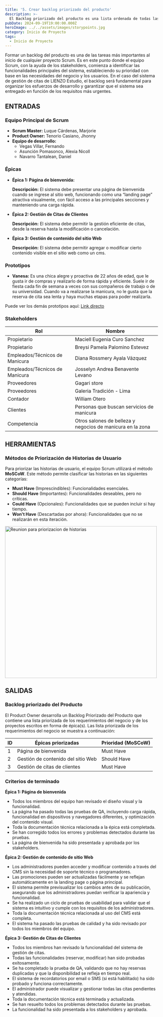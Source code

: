```yaml
---
title: '5. Crear backlog priorizado del producto'
description: >-
  El Backlog priorizado del producto es una lista ordenada de todas las características, funciones, mejoras y correcciones que constituyen los cambios a realizarse en el producto en futuras versiones.
pubDate: 2024-09-19T19:00:00.000Z
heroImage: ../../assets/images/storypoints.jpg
category: Inicio de Proyecto
tags:
  - Inicio de Proyecto
---
```


Formar un backlog del producto es una de las tareas más importantes al inicio de
cualquier proyecto Scrum. Es en este punto donde el equipo Scrum, con la ayuda de
los stakeholders, comienza a identificar las funcionalidades principales del sistema,
estableciendo su prioridad con base en las necesidades del negocio y los usuarios.
En el caso del sistema de gestión de citas de LIENZO Estudio, el
backlog será fundamental para organizar los esfuerzos de desarrollo y garantizar que
el sistema sea entregado en función de los requisitos más urgentes.

## ENTRADAS

### Equipo Principal de Scrum

- **Scrum Master:** Luque Cárdenas, Marjorie
- **Product Owner:** Tenorio Casiano, Jhonny
- **Equipo de desarrollo:**
  <ul style={{ listStyleType: 'circle', paddingLeft: '20px' }}>
  	<li>Vegas Villar, Fernando</li>
  	<li>Asunción Pomasonco, Alexia Nicoll</li>
  	<li>Navarro Tantalean, Daniel</li>
  </ul>

### Épicas

- **Épica 1: Página de bienvenida:**

  **Descripción:** El sistema debe presentar una página de bienvenida cuando se ingrese al sitio web, funcionando como una
  “landing page” atractiva visualmente, con fácil acceso a las principales secciones y manteniendo una carga rápida.

- **Épica 2: Gestión de Citas de Clientes**

  **Descripción:** El sistema debe permitir la gestión eficiente de citas, desde la reserva hasta la modificación o cancelación.

- **Épica 3: Gestión de contenido del sitio Web**

  **Descripción:** El sistema debe permitir agregar o modificar cierto contenido visible en el sitio web como un cms.

### Prototipos

- **Vanesa:** Es una chica alegre y proactiva de 22 años de edad, que le gusta ir de compras y realizarlo de forma rápida
  y eficiente. Suele ir de fiesta cada fin de semana a veces con sus compañeros de trabajo o de su universidad. Cuando va a
  realizarse la manicura, no le gusta que la reserva de cita sea lenta y haya muchas etapas para poder realizarla.

Puede ver los demás prototipos aquí: [Link directo](/post/post3/#prototipos)

### Stakeholders

| **Rol**                        | **Nombre**                                                 |
| ------------------------------ | ---------------------------------------------------------- |
| Propietario                    | Maciell Eugenia Curo Sanchez                               |
| Propietario                    | Breysi Pamela Palomino Estevez                             |
| Empleados/Técnicos de Manicura | Diana Rossmery Ayala Vázquez                               |
| Empleados/Técnicos de Manicura | Josselyn Andrea Benavente Levano                           |
| Proveedores                    | Gagari store                                               |
| Proveedores                    | Galeria Tradición - Lima                                   |
| Contador                       | William Otero                                              |
| Clientes                       | Personas que buscan servicios de manicura                  |
| Competencia                    | Otros salones de belleza y negocios de manicura en la zona |

## HERRAMIENTAS

### Métodos de Priorización de Historias de Usuario

Para priorizar las historias de usuario, el equipo Scrum utilizará el método **MoSCoW**.
Este método permite clasificar las historias en las siguientes categorías:

- **Must Have** (Imprescindibles): Funcionalidades esenciales.
- **Should Have** (Importantes): Funcionalidades deseables, pero no críticas.
- **Could Have** (Opcionales): Funcionalidades que se pueden incluir si hay tiempo.
- **Won't Have** (Descartadas por ahora): Funcionalidades que no se realizarán en esta iteración.

<div style={{ display: 'flex', justifyContent: 'center' }}>
	<img
		src='/images/reunion_historias.jpeg'
		alt='Reunion para priorizacion de historias'
		width='500'
	/>
</div>

## SALIDAS

### Backlog priorizado del Producto

El Product Owner desarrolla un Backlog Priorizado del Producto que contiene una lista priorizada de los requerimientos
del negocio y de los proyectos escritos en forma de épica(s). Las lista priorizada de los requerimientos del negocio
se muestra a continuación:

| ID  | Épicas priorizadas                 | Prioridad (MoSCoW) |
| --- | ---------------------------------- | ------------------ |
| 1   | Página de bienvenida               | Must Have          |
| 2   | Gestión de contenido del sitio Web | Should Have        |
| 3   | Gestión de citas de clientes       | Must Have          |

### Criterios de terminado

**Épica 1: Página de bienvenida**

- Todos los miembros del equipo han revisado el diseño visual y la funcionalidad.
- La página ha pasado todas las pruebas de QA, incluyendo carga rápida, funcionalidad en dispositivos y navegadores diferentes, y optimización del contenido visual.
- Toda la documentación técnica relacionada a la épica está completada.
- Se han corregido todos los errores y problemas detectados durante las pruebas.
- La página de bienvenida ha sido presentada y aprobada por los stakeholders​​.

**Épica 2: Gestión de contenido de sitio Web**

- Los administradores pueden acceder y modificar contenido a través del CMS sin la necesidad de soporte técnico o programadores.
- Las promociones pueden ser actualizadas fácilmente y se reflejan automáticamente en la landing page o página principal.
- El sistema permite previsualizar los cambios antes de su publicación, asegurando que los administradores puedan verificar la apariencia y funcionalidad.
- Se ha realizado un ciclo de pruebas de usabilidad para validar que el sistema es intuitivo y cumple con los requisitos de los administradores.
- Toda la documentación técnica relacionada al uso del CMS está completa.
- El sistema ha pasado las pruebas de calidad y ha sido revisado por todos los miembros del equipo.

**Épica 3: Gestión de Citas de Clientes**

- Todos los miembros han revisado la funcionalidad del sistema de gestión de citas.
- Todas las funcionalidades (reservar, modificar) han sido probadas exitosamente.
- Se ha completado la prueba de QA, validando que no hay reservas duplicadas y que la disponibilidad se refleja en tiempo real.
- El sistema de recordatorios por email o SMS (si está habilitado) ha sido probado y funciona correctamente.
- El administrador puede visualizar y gestionar todas las citas pendientes y atendidas.
- Toda la documentación técnica está terminada y actualizada.
- Se han resuelto todos los problemas detectados durante las pruebas.
- La funcionalidad ha sido presentada a los stakeholders y aprobada​​.
